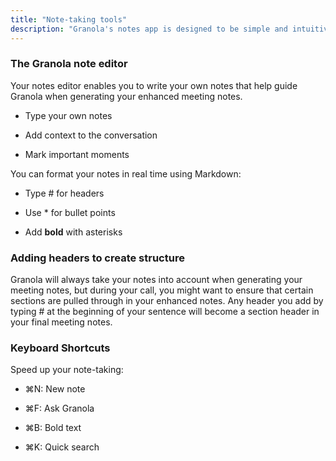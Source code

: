 ```yaml
---
title: "Note-taking tools"
description: "Granola's notes app is designed to be simple and intuitive"
---
```


### The Granola note editor

Your notes editor enables you to write your own notes that help guide Granola when generating your enhanced meeting notes.&#x20;

* Type your own notes

* Add context to the conversation

* Mark important moments

You can format your notes in real time using Markdown:&#x20;

* Type # for headers

* Use \* for bullet points

* Add **bold** with asterisks

### Adding headers to create structure

Granola will always take your notes into account when generating your meeting notes, but during your call, you might want to ensure that certain sections are pulled through in your enhanced notes. Any header you add by typing # at the beginning of your sentence will become a section header in your final meeting notes.&#x20;

### Keyboard Shortcuts

Speed up your note-taking:

* ⌘N: New note

* ⌘F: Ask Granola

* ⌘B: Bold text

* ⌘K: Quick search